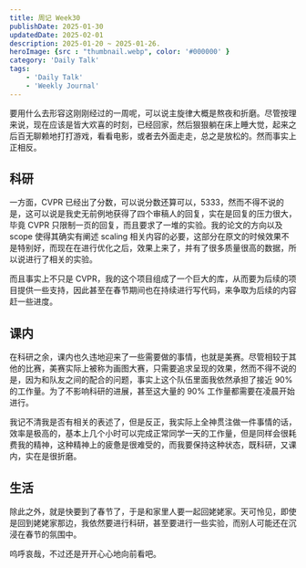 ```yaml
---
title: 周记 Week30
publishDate: 2025-01-30
updatedDate: 2025-02-01
description: 2025-01-20 ~ 2025-01-26.
heroImage: {src : "thumbnail.webp", color: '#000000' }
category: 'Daily Talk'
tags:
    - 'Daily Talk'
    - 'Weekly Journal'
---
```


要用什么去形容这刚刚经过的一周呢，可以说主旋律大概是熬夜和折磨。尽管按理来说，现在应该是皆大欢喜的时刻，已经回家，然后狠狠躺在床上睡大觉，起来之后百无聊赖地打打游戏，看看电影，或者去外面走走，总之是放松的。然而事实上正相反。

## 科研

一方面，CVPR 已经出了分数，可以说分数还算可以，5333，然而不得不说的是，这可以说是我史无前例地获得了四个审稿人的回复，实在是回复的压力很大，毕竟 CVPR 只限制一页的回复，而且要求了一堆的实验。我的论文的方向以及 scope 使得其确实有阐述 scaling 相关内容的必要，这部分在原文的时候效果不是特别好，而现在在进行优化之后，效果上来了，并有了很多质量很高的数据，所以说进行了相关的实验。

而且事实上不只是 CVPR，我的这个项目组成了一个巨大的库，从而要为后续的项目提供一些支持，因此甚至在春节期间也在持续进行写代码，来争取为后续的内容赶一些进度。

## 课内

在科研之余，课内也久违地迎来了一些需要做的事情，也就是美赛。尽管相较于其他的比赛，美赛实际上被称为画图大赛，只需要追求呈现的效果，然而不得不说的是，因为和队友之间的配合的问题，事实上这个队伍里面我依然承担了接近 90% 的工作量。为了不影响科研的进展，甚至这大量的 90% 工作量都需要在凌晨开始进行。

我记不清我是否有相关的表述了，但是反正，我实际上全神贯注做一件事情的话，效率是极高的，基本上几个小时可以完成正常同学一天的工作量，但是同样会很耗费我的精神，这种精神上的疲惫是很难受的，而我要保持这种状态，既科研，又课内，实在是很折磨。

## 生活

除此之外，就是快要到了春节了，于是和家里人要一起回姥姥家。天可怜见，即使是回到姥姥家那边，我依然要进行科研，甚至要进行一些实验，而别人可能还在沉浸在春节的氛围中。

呜呼哀哉，不过还是开开心心地向前看吧。
